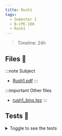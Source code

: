 ```yaml
---
title: Rush1
tags:
  - Semester 1
  - B-CPE-100
  - Rush1
---
```


> Timeline: 24h

## Files 📂

:::note Subject
- [Rush1.pdf](https://github.com/Studio-17/Epitech-Subjects/raw/main/Semestre_1/B-CPE-100/Rushs/Rush1/Rush1.pdf)
:::

:::important Other files
- [rush1_bins.tgz](https://github.com/Studio-17/Epitech-Subjects/raw/main/Semestre_1/B-CPE-100/Rushs/Rush1/rush1_bins.tgz)
:::

## Tests 🤖

<details>
  <summary>Toggle to see the tests</summary>
  <div>
    <table>
        <thead>
            <tr>
                <th>Summary</th>
                <th>Number of tests</th>
                <th>Details</th>
            </tr>
        </thead>
        <tbody>
        <tr>
            <td rowspan="3">rush-1-1</td>
            <td rowspan="3">3</td>
            <td>01 - Small sizes</td>
        </tr>
        <tr>
            <td>02 - Big sizes</td>
        </tr>
        <tr>
            <td>03 - Special cases</td>
        </tr>
        <tr>
            <td rowspan="3">rush-1-2</td>
            <td rowspan="3">3</td>
            <td>01 - Small sizes</td>
        </tr>
        <tr>
            <td>02 - Big sizes</td>
        </tr>
        <tr>
            <td>03 - Special cases</td>
        </tr>
        <tr>
            <td rowspan="3">rush-1-3</td>
            <td rowspan="3">3</td>
            <td>01 - Small sizes</td>
        </tr>
        <tr>
            <td>02 - Big sizes</td>
        </tr>
        <tr>
            <td>03 - Special cases</td>
        </tr>
        <tr>
            <td rowspan="3">rush-1-4</td>
            <td rowspan="3">3</td>
            <td>01 - Small sizes</td>
        </tr>
        <tr>
            <td>02 - Big sizes</td>
        </tr>
        <tr>
            <td>03 - Special cases</td>
        </tr>
        <tr>
            <td rowspan="3">rush-1-5</td>
            <td rowspan="3">3</td>
            <td>01 - Small sizes</td>
        </tr>
        <tr>
            <td>02 - Big sizes</td>
        </tr>
        <tr>
            <td>03 - Special cases</td>
        </tr>
        </tbody>
    </table>
    </div>
</details>

